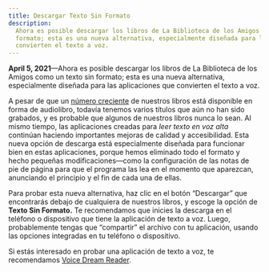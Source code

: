 ```yaml
---
title: Descargar Texto Sin Formato
description:
  Ahora es posible descargar los libros de La Biblioteca de los Amigos como un texto sin
  formato; esta es una nueva alternativa, especialmente diseñada para las aplicaciones que
  convierten el texto a voz.
---
```


<Lead>
  <strong>April 5, 2021</strong>&mdash;Ahora es posible descargar los libros de La
  Biblioteca de los Amigos como un texto sin formato; esta es una nueva alternativa,
  especialmente diseñada para las aplicaciones que convierten el texto a voz.
</Lead>

A pesar de que un [número creciente](/audiolibros) de nuestros libros está disponible en
forma de audiolibro, todavía tenemos varios títulos que aún no han sido grabados, y es
probable que algunos de nuestros libros nunca lo sean. Al mismo tiempo, las aplicaciones
creadas para _leer texto en voz alta_ continúan haciendo importantes mejoras de calidad y
accesibilidad. Esta nueva opción de descarga está especialmente diseñada para funcionar
bien en estas aplicaciones, porque hemos eliminado todo el formato y hecho pequeñas
modificaciones—como la configuración de las notas de pie de página para que el programa
las lea en el momento que aparezcan, anunciando el principio y el fin de cada una de
ellas.

Para probar esta nueva alternativa, haz clic en el botón “Descargar” que encontrarás
debajo de cualquiera de nuestros libros, y escoge la opción de **Texto Sin Formato.** Te
recomendamos que inicies la descarga en el teléfono o dispositivo que tiene la aplicación
de texto a voz. Luego, probablemente tengas que “compartir” el archivo con tu aplicación,
usando las opciones integradas en tu teléfono o dispositivo.

Si estás interesado en probar una aplicación de texto a voz, te recomendamos
[Voice Dream Reader](https://www.voicedream.com/reader/).
